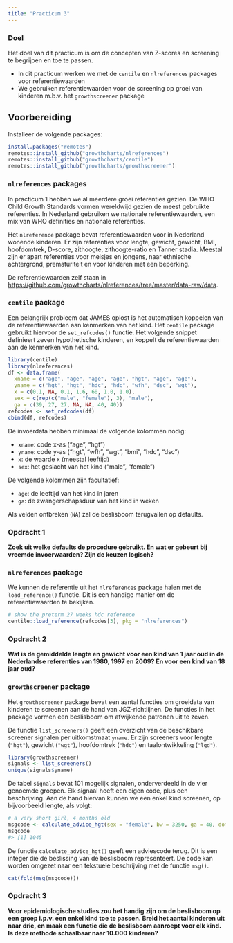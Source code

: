 ```yaml
---
title: "Practicum 3"
---
```


### Doel

Het doel van dit practicum is om de concepten van Z-scores en screening te begrijpen en toe te passen. 

- In dit practicum werken we met de `centile` en `nlreferences` packages voor referentiewaarden
- We gebruiken referentiewaarden voor de screening op groei van kinderen m.b.v. het `growthscreener` package

## Voorbereiding

Installeer de volgende packages:

```r
install.packages("remotes")
remotes::install_github("growthcharts/nlreferences")
remotes::install_github("growthcharts/centile")
remotes::install_github("growthcharts/growthscreener")
```

### `nlreferences` packages

In practicum 1 hebben we al meerdere groei referenties gezien. De WHO Child Growth Standards vormen wereldwijd gezien de meest gebruikte referenties. In Nederland gebruiken we nationale referentiewaarden, een mix van WHO definities en nationale referenties.

Het `nlreference` package bevat referentiewaarden voor in Nederland wonende kinderen. Er zijn referenties voor lengte, gewicht, gewicht, BMI, hoofdomtrek, D-score, zithoogte, zithoogte-ratio en Tanner stadia. Meestal zijn er apart referenties voor meisjes en jongens, naar ethnische achtergrond, prematuriteit en voor kinderen met een beperking. 

De referentiewaarden zelf staan in <https://github.com/growthcharts/nlreferences/tree/master/data-raw/data>.

### `centile` package

Een belangrijk probleem dat JAMES oplost is het automatisch koppelen van de referentiewaarden aan kenmerken van het kind. Het `centile` package gebruikt hiervoor de `set_refcodes()` functie. Het volgende snippet definieert zeven hypothetische kinderen, en koppelt de referentiewaarden aan de kenmerken van het kind.

```r
library(centile)
library(nlreferences)
df <- data.frame(
  xname = c("age", "age", "age", "age", "hgt", "age", "age"),
  yname = c("hgt", "hgt", "hdc", "hdc", "wfh", "dsc", "wgt"),
  x = c(0.1, NA, 0.1, 1.6, 60, 1.0, 1.0),
  sex = c(rep(c("male", "female"), 3), "male"),
  ga = c(39, 27, 27, NA, NA, 40, 40))
refcodes <- set_refcodes(df)
cbind(df, refcodes)
```

De invoerdata hebben minimaal de volgende kolommen nodig:

- `xname`: code x-as ("age", "hgt")
- `yname`: code y-as ("hgt", "wfh", "wgt", "bmi", "hdc", "dsc")
- `x`: de waarde x (meestal leeftijd)
- `sex`: het geslacht van het kind ("male", "female")

De volgende kolommen zijn facultatief:

- `age`: de leeftijd van het kind in jaren
- `ga`: de zwangerschapsduur van het kind in weken

Als velden ontbreken (`NA`) zal de beslisboom terugvallen op defaults. 

### Opdracht 1

**Zoek uit welke defaults de procedure gebruikt. En wat er gebeurt bij vreemde invoerwaarden? Zijn de keuzen logisch?**

### `nlreferences` package
 
We kunnen de referentie uit het `nlreferences` package halen met de `load_reference()` functie. Dit is een handige manier om de referentiewaarden te bekijken.

```r
# show the preterm 27 weeks hdc reference
centile::load_reference(refcodes[3], pkg = "nlreferences")
```

### Opdracht 2

**Wat is de gemiddelde lengte en gewicht voor een kind van 1 jaar oud in de Nederlandse referenties van 1980, 1997 en 2009? En voor een kind van 18 jaar oud?**

### `growthscreener` package

Het `growthscreener` package bevat een aantal functies om groeidata van kinderen te screenen aan de hand van JGZ-richtlijnen. De functies in het package vormen een beslisboom om afwijkende patronen uit te zeven.

De functie `list_screeners()` geeft een overzicht van de beschikbare screener signalen per uitkomstmaat `yname`. Er zijn screeners voor lengte (`"hgt"`), gewicht (`"wgt"`), hoofdomtrek (`"hdc"`) en taalontwikkeling (`"lgd"`).

```r
library(growthscreener)
signals <- list_screeners()
unique(signals$yname)
```

De tabel `signals` bevat 101 mogelijk signalen, onderverdeeld in de vier genoemde groepen. Elk signaal heeft een eigen code, plus een beschrijving. Aan de hand hiervan kunnen we een enkel kind screenen, op bijvoorbeeld lengte, als volgt: 

```r
# a very short girl, 4 months old
msgcode <- calculate_advice_hgt(sex = "female", bw = 3250, ga = 40, dom = 0.367, y = 55)
msgcode
#> [1] 1045
```

De functie `calculate_advice_hgt()` geeft een adviescode terug. Dit is een integer die de beslissing van de beslisboom representeert. De code kan worden omgezet naar een tekstuele beschrijving met de functie `msg()`.

```r
cat(fold(msg(msgcode)))
```

### Opdracht 3

**Voor epidemiologische studies zou het handig zijn om de beslisboom op een groep i.p.v. een enkel kind toe te passen. Breid het aantal kinderen uit naar drie, en maak een functie die de beslisboom aanroept voor elk kind. Is deze methode schaalbaar naar 10.000 kinderen?**
